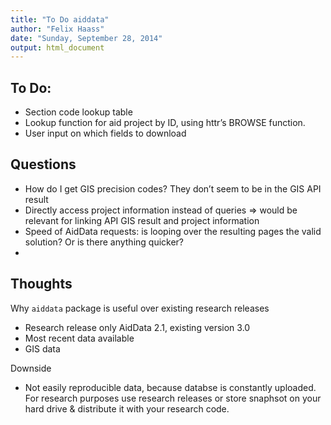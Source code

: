 ```yaml
---
title: "To Do aiddata"
author: "Felix Haass"
date: "Sunday, September 28, 2014"
output: html_document
---
```


## To Do:

- Section code lookup table
- Lookup function for aid project by ID, using httr's BROWSE function.
- User input on which fields to download


## Questions

- How do I get GIS precision codes? They don't seem to be in the GIS API result
- Directly access project information instead of queries => would be relevant for linking API GIS result and project information
- Speed of AidData requests: is looping over the resulting pages the valid solution? Or is there anything quicker?
- 

## Thoughts
Why `aiddata` package is useful over existing research releases

- Research release only AidData 2.1, existing version 3.0
- Most recent data available
- GIS data

Downside

- Not easily reproducible data, because databse is constantly uploaded. For research purposes use research releases or store snaphsot on your hard drive & distribute it with your research code.

